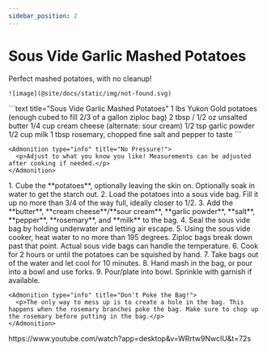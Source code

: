 ```yaml
---
sidebar_position: 2
---
```



# Sous Vide Garlic Mashed Potatoes

<Tabs>
  <TabItem value="photos" label="Photos" default>
    Perfect mashed potatoes, with no cleanup!
    
    ![image](@site/docs/static/img/not-found.svg)
  </TabItem>

  <TabItem value="ingredients" label="Ingredients">
    ```text title="Sous Vide Garlic Mashed Potatoes"
    1 lbs Yukon Gold potatoes (enough cubed to fill 2/3 of a gallon ziploc bag)
    2 tbsp / 1/2 oz unsalted butter
    1/4 cup cream cheese (alternate: sour cream)
    1/2 tsp garlic powder
    1/2 cup milk
    1 tbsp rosemary, chopped fine
    salt and pepper to taste
    ```

    <Admonition type="info" title="No Pressure!">
      <p>Adjust to what you know you like! Measurements can be adjusted after cooking if needed.</p>
    </Admonition>
  </TabItem>

  <TabItem value="instructions" label="Instructions">
    1. Cube the **potatoes**, optionally leaving the skin on. Optionally soak in water to get the starch out.
    2. Load the potatoes into a sous vide bag. Fill it up no more than 3/4 of the way full, ideally closer to 1/2.
    3. Add the **butter**, **cream cheese**/**sour cream**, **garlic powder**, **salt**, **pepper**, **rosemary**, and **milk** to the bag.
    4. Seal the sous vide bag by holding underwater and letting air escape.
    5. Using the sous vide cooker, heat water to no more than 195 degrees. Ziploc bags break down past that point. Actual sous vide bags can handle the temperature.
    6. Cook for 2 hours or until the potatoes can be squished by hand.
    7. Take bags out of the water and let cool for 10 minutes.
    8. Hand mash in the bag, or pour into a bowl and use forks.
    9. Pour/plate into bowl. Sprinkle with garnish if available.

    <Admonition type="info" title="Don't Poke the Bag!">
      <p>The only way to mess up is to create a hole in the bag. This happens when the rosemary branches poke the bag. Make sure to chop up the rosemary before putting in the bag.</p>
    </Admonition>
  </TabItem>

  <TabItem value="references" label="References">
    https://www.youtube.com/watch?app=desktop&v=WRrtw9NwcIU&t=72s
  </TabItem>
</Tabs>
